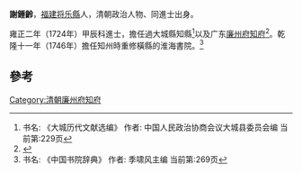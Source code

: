 {{Refimprove|time=2022-06-22T02:17:37+00:00}}
'''謝鍾齡'''，[[福建|福建]][[将乐縣|将乐縣]]人，清朝政治人物、同進士出身。

雍正二年（1724年）甲辰科進士，擔任過大城縣知縣<ref> 书名: 《大城历代文献选编》 作者: 中国人民政治协商会议大城县委员会编 当前第:229页</ref>以及广东[[廉州府|廉州府]][[知府|知府]]<ref>{{cite news|title=福建三明市志-第一节　历代进士(已知)名表|author=福建省地方志编纂委员会|url=http://www.fjsq.gov.cn/showtext.asp?ToBook=3147&index=3580|accessdate=2013-08-31|newspaper=福建省地方志编纂委员会|archive-url=https://web.archive.org/web/20131002173013/http://www.fjsq.gov.cn/showtext.asp?ToBook=3147&index=3580|archive-date=2013-10-02|dead-url=yes}}</ref>。乾隆十一年（1746年）擔任知州時重修橫縣的淮海書院。<ref> 书名: 《中国书院辞典》 作者: 季啸风主编 当前第:269页 </ref>

==參考==
{{reflist}}
{{清朝人物小作品}}
{{雍正二年甲辰科殿試金榜}}
{{DEFAULTSORT:Xie謝}}
[[Category:清朝廉州府知府|Category:清朝廉州府知府]]